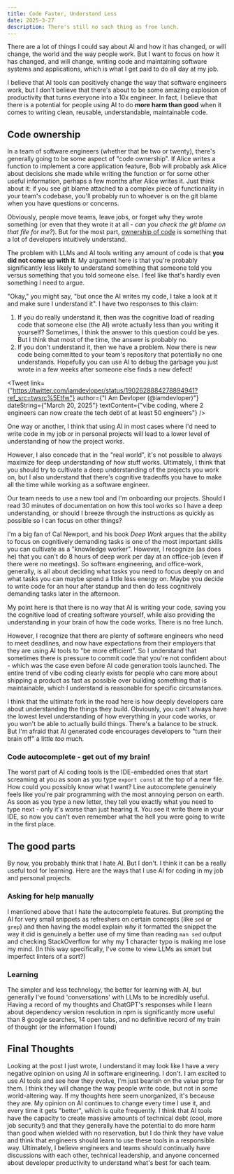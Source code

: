 ```yaml
---
title: Code Faster, Understand Less
date: 2025-3-27
description: There's still no such thing as free lunch.
---
```


There are a lot of things I could say about AI and how it has changed, or will change, the world and the way people work. But I want to focus on how it has changed, and will change, writing code and maintaining software systems and applications, which is what I get paid to do all day at my job. 

I believe that AI tools can positively change the way that software engineers work, but I don't believe that there's about to be some amazing explosion of productivity that turns everyone into a 10x engineer. In fact, I believe that there is a potential for people using AI to do **more harm than good** when it comes to writing clean, reusable, understandable, maintainable code.

## Code ownership

In a team of software engineers (whether that be two or twenty), there's generally going to be some aspect of "code ownership". If Alice writes a function to implement a core application feature, Bob will probably ask Alice about decisions she made while writing the function or for some other useful information, perhaps a few months after Alice writes it. Just think about it: if you see git blame attached to a complex piece of functionality in your team's codebase, you'll probably run to whoever is on the git blame when you have questions or concerns. 

Obviously, people move teams, leave jobs, or forget why they wrote something (or even that they wrote it at all - *can you check the git blame on that file for me?*). But for the most part, [ownership of code](https://en.wikipedia.org/wiki/Code_ownership) is something that a lot of developers intuitively understand.

The problem with LLMs and AI tools writing any amount of code is that **you did not come up with it**. My argument here is that you're probably significantly less likely to understand something that someone told you versus something that you told someone else. I feel like that's hardly even something I need to argue. 

"Okay," you might say, "but once the AI writes my code, I take a look at it and make sure I understand it". I have two responses to this claim:

1. If you do really understand it, then was the cognitive load of reading code that someone else (the AI) wrote actually less than you writing it yourself? Sometimes, I think the answer to this question could be yes. But I think that most of the time, the answer is probably no. 
2. If you don't understand it, then we have a problem. Now there is new code being committed to your team's repository that potentially no one understands. Hopefully you can use AI to debug the garbage you just wrote in a few weeks after someone else finds a new defect!

<Tweet
  link={"https://twitter.com/iamdevloper/status/1902628884278894941?ref_src=twsrc%5Etfw"}
  author={"I Am Devloper (@iamdevloper)"}
  dateString={"March 20, 2025"}
  textContent={"vibe coding, where 2 engineers can now create the tech debt of at least 50 engineers"}
/>

One way or another, I think that using AI in most cases where I'd need to write code in my job or in personal projects will lead to a lower level of understanding of how the project works. 

However, I also concede that in the "real world", it's not possible to always maximize for deep understanding of how stuff works. Ultimately, I think that you should try to cultivate a deep understanding of the projects you work on, but I also understand that there's cognitive tradeoffs you have to make all the time while working as a software engineer. 

Our team needs to use a new tool and I'm onboarding our projects. Should I read 30 minutes of documentation on how this tool works so I have a deep understanding, or should I breeze through the instructions as quickly as possible so I can focus on other things? 

I'm a big fan of Cal Newport, and his book *Deep Work* argues that the ability to focus on cognitively demanding tasks is one of the most important skills you can cultivate as a "knowledge worker". However, I recognize (as does he) that you can't do 8 hours of deep work per day at an office-job (even if there were no meetings). So software engineering, and office-work, generally, is all about deciding what tasks you need to focus deeply on and what tasks you can maybe spend a little less energy on. Maybe you decide to write code for an hour after standup and then do less cognitively demanding tasks later in the afternoon. 

My point here is that there is no way that AI is writing your code, saving you the cognitive load of creating software yourself, while also providing the understanding in your brain of how the code works. There is no free lunch. 

However, I recognize that there are plenty of software engineers who need to meet deadlines, and now have expectations from their employers that they are using AI tools to "be more efficient". So I understand that sometimes there is pressure to commit code that you're not confident about - which was the case even before AI code generation tools launched. The entire trend of vibe coding clearly exists for people who care more about shipping a product as fast as possible over building something that is maintainable, which I understand is reasonable for specific circumstances. 

I think that the ultimate fork in the road here is how deeply developers care about understanding the things they build. Obviously, you can't always have the lowest level understanding of how everything in your code works, or you won't be able to actually build things. There's a balance to be struck. But I'm afraid that AI generated code encourages developers to "turn their brain off" a little *too* much. 

### Code autocomplete - get out of my brain!

The worst part of AI coding tools is the IDE-embedded ones that start screaming at you as soon as you type `export const` at the top of a new file. How could you possibly know what I want? Line autocomplete genuinely feels like you're pair programming with the most annoying person on earth. As soon as you type a new letter, they tell you exactly what you need to type next - only it's worse than just hearing it. You see it write there in your IDE, so now you can't even remember what the hell you were going to write in the first place. 

## The good parts

By now, you probably think that I hate AI. But I don't. I think it can be a really useful tool for learning. Here are the ways that I use AI for coding in my job and personal projects. 

### Asking for help manually

I mentioned above that I hate the autocomplete features. But prompting the AI for very small snippets as refreshers on certain concepts (like `sed` or `grep`) and then having the model explain *why* it formatted the snippet the way it did is genuinely a better use of my time than reading `man sed` output and checking StackOverflow for why my 1 character typo is making me lose my mind. (In this way specifically, I've come to view LLMs as smart but imperfect linters of a sort?)

### Learning

The simpler and less technology, the better for learning with AI, but generally I've found 'conversations' with LLMs to be incredibly useful. Having a record of my thoughts and ChatGPT's responses while I learn about dependency version resolution in npm is significantly more useful than 8 google searches, 14 open tabs, and no definitive record of my train of thought (or the information I found)

## Final Thoughts

Looking at the post I just wrote, I understand it may look like I have a very negative opinion on using AI in software engineering. I don't. I am excited to use AI tools and see how they evolve, I'm just bearish on the value prop for them. I think they will change the way people write code, but not in some world-altering way. If my thoughts here seem unorganized, it's because they are. My opinion on AI continues to change every time I use it, and every time it gets "better", which is quite frequently. I think that AI tools have the capacity to create massive amounts of technical debt (cool, more job security!) and that they generally have the potential to do more harm than good when wielded with no reservation, but I do think they have value and think that engineers should learn to use these tools in a responsible way. Ultimately, I believe engineers and teams should continually have discussions with each other, technical leadership, and anyone concerned about developer productivity to understand what's best for each team. 